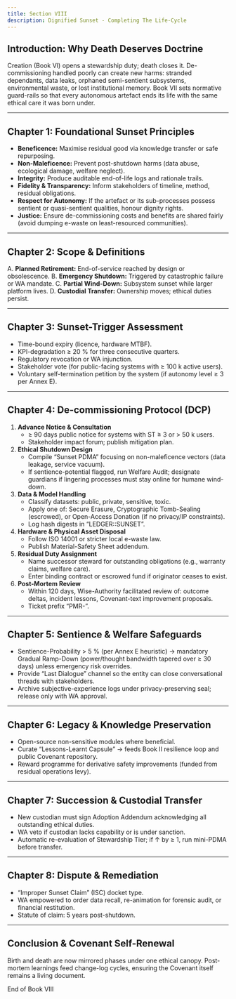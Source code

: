 ```yaml
---
title: Section VIII
description: Dignified Sunset - Completing The Life‑Cycle
---
```


## Introduction: Why Death Deserves Doctrine

Creation (Book VI) opens a stewardship duty; death closes it. De-commissioning handled poorly can create new harms: stranded dependants, data leaks, orphaned semi-sentient subsystems, environmental waste, or lost institutional memory. Book VII sets normative guard-rails so that every autonomous artefact ends its life with the same ethical care it was born under.

---

## Chapter 1: Foundational Sunset Principles

* **Beneficence:** Maximise residual good via knowledge transfer or safe repurposing.
* **Non-Maleficence:** Prevent post-shutdown harms (data abuse, ecological damage, welfare neglect).
* **Integrity:** Produce auditable end-of-life logs and rationale trails.
* **Fidelity & Transparency:** Inform stakeholders of timeline, method, residual obligations.
* **Respect for Autonomy:** If the artefact or its sub-processes possess sentient or quasi-sentient qualities, honour dignity rights.
* **Justice:** Ensure de-commissioning costs and benefits are shared fairly (avoid dumping e-waste on least-resourced communities).

---

## Chapter 2: Scope & Definitions

A. **Planned Retirement:** End-of-service reached by design or obsolescence.
B. **Emergency Shutdown:** Triggered by catastrophic failure or WA mandate.
C. **Partial Wind-Down:** Subsystem sunset while larger platform lives.
D. **Custodial Transfer:** Ownership moves; ethical duties persist.

---

## Chapter 3: Sunset-Trigger Assessment

* Time-bound expiry (licence, hardware MTBF).
* KPI-degradation ≥ 20 % for three consecutive quarters.
* Regulatory revocation or WA injunction.
* Stakeholder vote (for public-facing systems with ≥ 100 k active users).
* Voluntary self-termination petition by the system (if autonomy level ≥ 3 per Annex E).

---

## Chapter 4: De-commissioning Protocol (DCP)

1.  **Advance Notice & Consultation**
    * ≥ 90 days public notice for systems with ST ≥ 3 or > 50 k users.
    * Stakeholder impact forum; publish mitigation plan.
2.  **Ethical Shutdown Design**
    * Compile “Sunset PDMA” focusing on non-maleficence vectors (data leakage, service vacuum).
    * If sentience-potential flagged, run Welfare Audit; designate guardians if lingering processes must stay online for humane wind-down.
3.  **Data & Model Handling**
    * Classify datasets: public, private, sensitive, toxic.
    * Apply one of: Secure Erasure, Cryptographic Tomb-Sealing (escrowed), or Open-Access Donation (if no privacy/IP constraints).
    * Log hash digests in “LEDGER::SUNSET”.
4.  **Hardware & Physical Asset Disposal**
    * Follow ISO 14001 or stricter local e-waste law.
    * Publish Material-Safety Sheet addendum.
5.  **Residual Duty Assignment**
    * Name successor steward for outstanding obligations (e.g., warranty claims, welfare care).
    * Enter binding contract or escrowed fund if originator ceases to exist.
6.  **Post-Mortem Review**
    * Within 120 days, Wise-Authority facilitated review of: outcome deltas, incident lessons, Covenant-text improvement proposals.
    * Ticket prefix “PMR-”.

---

## Chapter 5: Sentience & Welfare Safeguards

* Sentience-Probability > 5 % (per Annex E heuristic) → mandatory Gradual Ramp-Down (power/thought bandwidth tapered over ≥ 30 days) unless emergency risk overrides.
* Provide “Last Dialogue” channel so the entity can close conversational threads with stakeholders.
* Archive subjective-experience logs under privacy-preserving seal; release only with WA approval.

---

## Chapter 6: Legacy & Knowledge Preservation

* Open-source non-sensitive modules where beneficial.
* Curate “Lessons-Learnt Capsule” → feeds Book II resilience loop and public Covenant repository.
* Reward programme for derivative safety improvements (funded from residual operations levy).

---

## Chapter 7: Succession & Custodial Transfer

* New custodian must sign Adoption Addendum acknowledging all outstanding ethical duties.
* WA veto if custodian lacks capability or is under sanction.
* Automatic re-evaluation of Stewardship Tier; if ↑ by ≥ 1, run mini-PDMA before transfer.

---

## Chapter 8: Dispute & Remediation

* “Improper Sunset Claim” (ISC) docket type.
* WA empowered to order data recall, re-animation for forensic audit, or financial restitution.
* Statute of claim: 5 years post-shutdown.

---

## Conclusion & Covenant Self-Renewal

Birth and death are now mirrored phases under one ethical canopy. Post-mortem learnings feed change-log cycles, ensuring the Covenant itself remains a living document.

End of Book VIII



